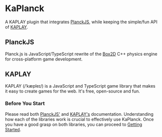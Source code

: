 # KaPlanck

A KAPLAY plugin that integrates [PlanckJS](https://piqnt.com/planck.js), while keeping the simple/fun API of [KAPLAY](https://kaplayjs.com/).

## PlanckJS

Planck.js is JavaScript/TypeScript rewrite of the [Box2D](https://box2d.org/) C++ physics engine for cross-platform game development.

## KAPLAY

KAPLAY (/ˈkæpleɪ/) is a JavaScript and TypeScript game library that makes it easy to create games for the web. It's free, open-source and fun. 

### Before You Start

Please read both [PlanckJS'](https://piqnt.com/planck.js) and [KAPLAY's](https://kaplayjs.com/) documentation. Understanding how each of the libraries
work is crucial to effectively use KaPlanck. Once you have a good grasp on both libraries, you can proceed to [Getting Started](/getting-started).
